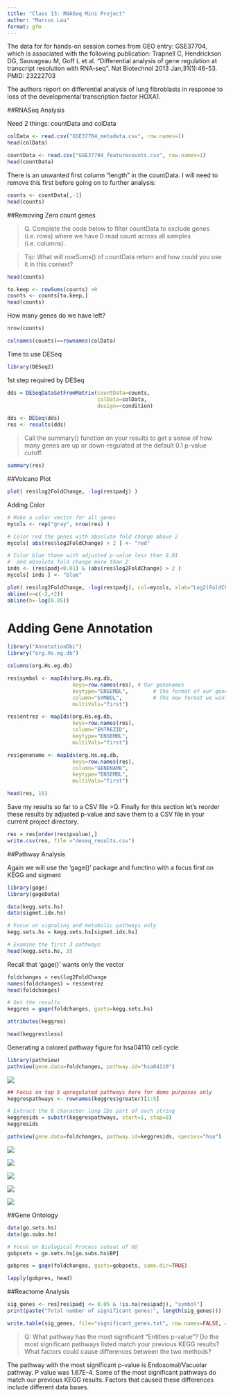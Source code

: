 ```yaml
---
title: "Class 13: RNASeq Mini Project"
author: "Marcus Lau"
format: gfm
---
```


The data for for hands-on session comes from GEO entry: GSE37704, which is associated with the following publication:
Trapnell C, Hendrickson DG, Sauvageau M, Goff L et al. "Differential analysis of gene regulation at transcript resolution with RNA-seq". Nat Biotechnol 2013 Jan;31(1):46-53. PMID: 23222703

The authors report on differential analysis of lung fibroblasts in response to loss of the developmental transcription factor HOXA1. 



##RNASeq Analysis

Need 2 things: countData and colData

```r
colData <- read.csv("GSE37704_metadata.csv", row.names=1)
head(colData)
```

```r
countData <- read.csv("GSE37704_featurecounts.csv", row.names=1)
head(countData)
```

There is an unwanted first column "length" in the countData. I will need to remove this first before going on to further analysis:

```r
counts <- countData[,-1]
head(counts)
```

##Removing Zero count genes

>Q. Complete the code below to filter countData to exclude genes (i.e. rows) where we have 0 read count across all samples (i.e. columns).

>Tip: What will rowSums() of countData return and how could you use it in this context?


```r
head(counts)
```

```r
to.keep <- rowSums(counts) >0
counts <- counts[to.keep,]
head(counts)
```
How many genes do we have left?
```r
nrow(counts)
```



```r
colnames(counts)==rownames(colData)
```


Time to use DESeq
```r
library(DESeq2)
```

1st step required by DESeq
```r
dds = DESeqDataSetFromMatrix(countData=counts,
                             colData=colData,
                             design=~condition)
```



```r
dds <- DESeq(dds)
res <- results(dds)
```

>Call the summary() function on your results to get a sense of how many genes are up or down-regulated at the default 0.1 p-value cutoff.

```r
summary(res)
```

##Volcano Plot
```r
plot( res$log2FoldChange, -log(res$padj) )

```
Adding Color
```r
# Make a color vector for all genes
mycols <- rep("gray", nrow(res) )

# Color red the genes with absolute fold change above 2
mycols[ abs(res$log2FoldChange) > 2 ] <- "red"

# Color blue those with adjusted p-value less than 0.01
#  and absolute fold change more than 2
inds <- (res$padj<0.01) & (abs(res$log2FoldChange) > 2 )
mycols[ inds ] <- "blue"

plot( res$log2FoldChange, -log(res$padj), col=mycols, xlab="Log2(FoldChange)", ylab="-Log(P-value)" )
abline(v=c(-2,+2))
abline(h=-log(0.05))

```

# Adding Gene Annotation

```r
library("AnnotationDbi")
library("org.Hs.eg.db")

columns(org.Hs.eg.db)

res$symbol <- mapIds(org.Hs.eg.db,
                     keys=row.names(res), # Our genenames
                     keytype="ENSEMBL",        # The format of our genenames
                     column="SYMBOL",          # The new format we want to add
                     multiVals="first")

res$entrez <- mapIds(org.Hs.eg.db,
                     keys=row.names(res),
                     column="ENTREZID",
                     keytype="ENSEMBL",
                     multiVals="first")

res$genename <- mapIds(org.Hs.eg.db,
                     keys=row.names(res),
                     column="GENENAME",
                     keytype="ENSEMBL",
                     multiVals="first")

head(res, 10)
```


Save my results so far to a CSV file
>Q. Finally for this section let's reorder these results by adjusted p-value and save them to a CSV file in your current project directory.

```r
res = res[order(res$pvalue),]
write.csv(res, file ="deseq_results.csv")
```



##Pathway Analysis

Again we will use the 'gage()' package and functino with a focus first on KEGG and sigment

```r
library(gage)
library(gageData)

data(kegg.sets.hs)
data(sigmet.idx.hs)

# Focus on signaling and metabolic pathways only
kegg.sets.hs = kegg.sets.hs[sigmet.idx.hs]

# Examine the first 3 pathways
head(kegg.sets.hs, 3)
```


Recall that 'gage()' wants only the vector 
```r
foldchanges = res$log2FoldChange
names(foldchanges) = res$entrez
head(foldchanges)
```


```r
# Get the results
keggres = gage(foldchanges, gsets=kegg.sets.hs)
```


```r
attributes(keggres)
```

```r
head(keggres$less)
```



Generating a colored pathway figure for hsa04110 cell cycle
```r
library(pathview)
pathview(gene.data=foldchanges, pathway.id="hsa04110")

```

![](hsa04110.pathview.png)


```r
## Focus on top 5 upregulated pathways here for demo purposes only
keggrespathways <- rownames(keggres$greater)[1:5]

# Extract the 8 character long IDs part of each string
keggresids = substr(keggrespathways, start=1, stop=8)
keggresids
```

```r
pathview(gene.data=foldchanges, pathway.id=keggresids, species="hsa")

```


![](hsa04740.pathview.png)


![](hsa04640.pathview.png)



![](hsa00140.pathview.png)


![](hsa04630.pathview.png)



![](hsa04976.pathview.png)








##Gene Ontology
```r
data(go.sets.hs)
data(go.subs.hs)

# Focus on Biological Process subset of GO
gobpsets = go.sets.hs[go.subs.hs$BP]

gobpres = gage(foldchanges, gsets=gobpsets, same.dir=TRUE)

lapply(gobpres, head)
```



##Reactome Analysis

```r
sig_genes <- res[res$padj <= 0.05 & !is.na(res$padj), "symbol"]
print(paste("Total number of significant genes:", length(sig_genes)))
```



```r
write.table(sig_genes, file="significant_genes.txt", row.names=FALSE, col.names=FALSE, quote=FALSE)
```

>Q: What pathway has the most significant “Entities p-value”? Do the most significant pathways listed match your previous KEGG results? What factors could cause differences between the two methods?

The pathway with the most significant p-value is Endosomal/Vacuolar pathway. P value was 1.67E-4. Some of the  most significant pathways do match our previous KEGG results. Factors that caused these differences include different data bases.





